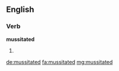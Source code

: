 ==English==

===Verb===
'''mussitated'''

# {{en-past of|mussitate}}

[[de:mussitated]]
[[fa:mussitated]]
[[mg:mussitated]]